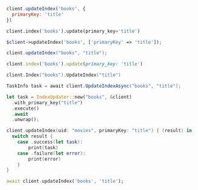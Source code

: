 <CodeGroup>

```javascript JS
client.updateIndex('books', {
  primaryKey: 'title'
})
```

```python Python
client.index('books').update(primary_key='title')
```

```php PHP
$client->updateIndex('books', ['primaryKey' => 'title']);
```

```java Java
client.updateIndex("books", "title");
```

```ruby Ruby
client.index('books').update(primary_key: 'title')
```

```go Go
client.Index("books").UpdateIndex("title")
```

```csharp C#
TaskInfo task = await client.UpdateIndexAsync("books", "title");
```

```rust Rust
let task = IndexUpdater::new("books", &client)
  .with_primary_key("title")
  .execute()
  .await
  .unwrap();
```

```swift Swift
client.updateIndex(uid: "movies", primaryKey: "title") { (result) in
  switch result {
    case .success(let task):
        print(task)
    case .failure(let error):
        print(error)
    }
}
```

```dart Dart
await client.updateIndex('books', 'title');
```
</CodeGroup>